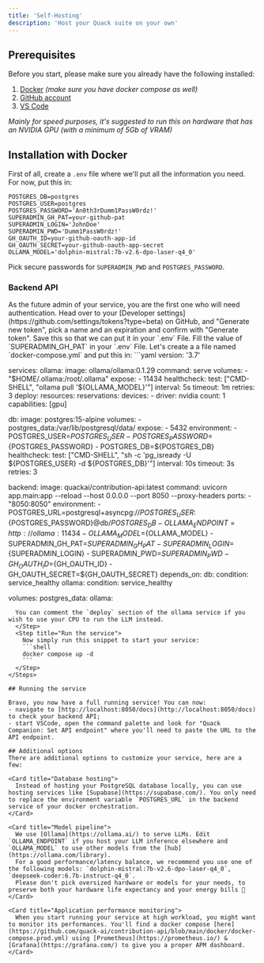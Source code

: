 ```yaml
---
title: 'Self-Hosting'
description: 'Host your Quack suite on your own'
---
```


## Prerequisites

Before you start, please make sure you already have the following installed:
1. [Docker](https://docs.docker.com/engine/install/) _(make sure you have docker compose as well)_
2. [GitHub account](https://github.com/)
3. [VS Code](https://code.visualstudio.com/)

_Mainly for speed purposes, it's suggested to run this on hardware that has an NVIDIA GPU (with a minimum of 5Gb of VRAM)_

## Installation with Docker

First of all, create a `.env` file where we'll put all the information you need. For now, put this in:
```
POSTGRES_DB=postgres
POSTGRES_USER=postgres
POSTGRES_PASSWORD='An0th3rDumm1PassW0rdz!'
SUPERADMIN_GH_PAT=your-github-pat
SUPERADMIN_LOGIN='JohnDoe'
SUPERADMIN_PWD='Dumm1PassW0rdz!'
GH_OAUTH_ID=your-github-oauth-app-id
GH_OAUTH_SECRET=your-github-oauth-app-secret
OLLAMA_MODEL='dolphin-mistral:7b-v2.6-dpo-laser-q4_0'
```
Pick secure passwords for `SUPERADMIN_PWD` and `POSTGRES_PASSWORD`.

### Backend API

<Steps>
  <Step title="GitHub PAT">
    As the future admin of your service, you are the first one who will need authentication.
    Head over to your [Developer settings](https://github.com/settings/tokens?type=beta) on GitHub, and "Generate new token",
    pick a name and an expiration and confirm with "Generate token". Save this so that we can put it in your `.env` File.
  </Step>
  <Step title="Environment variables">
    Fill the value of `SUPERADMIN_GH_PAT` in your `.env` File.
  </Step>
  <Step title="Docker orchestration">
    Let's create a a file named `docker-compose.yml` and put this in:
```yaml
version: '3.7'

services:
  ollama:
    image: ollama/ollama:0.1.29
    command: serve
    volumes:
      - "$HOME/.ollama:/root/.ollama"
    expose:
      - 11434
    healthcheck:
      test: ["CMD-SHELL", "ollama pull '${OLLAMA_MODEL}'"]
      interval: 5s
      timeout: 1m
      retries: 3
    deploy:
      resources:
        reservations:
          devices:
            - driver: nvidia
              count: 1
              capabilities: [gpu]

  db:
    image: postgres:15-alpine
    volumes:
      - postgres_data:/var/lib/postgresql/data/
    expose:
      - 5432
    environment:
      - POSTGRES_USER=${POSTGRES_USER}
      - POSTGRES_PASSWORD=${POSTGRES_PASSWORD}
      - POSTGRES_DB=${POSTGRES_DB}
    healthcheck:
      test: ["CMD-SHELL", "sh -c 'pg_isready -U ${POSTGRES_USER} -d ${POSTGRES_DB}'"]
      interval: 10s
      timeout: 3s
      retries: 3

  backend:
    image: quackai/contribution-api:latest
    command: uvicorn app.main:app --reload --host 0.0.0.0 --port 8050 --proxy-headers
    ports:
      - "8050:8050"
    environment:
      - POSTGRES_URL=postgresql+asyncpg://${POSTGRES_USER}:${POSTGRES_PASSWORD}@db/${POSTGRES_DB}
      - OLLAMA_ENDPOINT=http://ollama:11434
      - OLLAMA_MODEL=${OLLAMA_MODEL}
      - SUPERADMIN_GH_PAT=${SUPERADMIN_GH_PAT}
      - SUPERADMIN_LOGIN=${SUPERADMIN_LOGIN}
      - SUPERADMIN_PWD=${SUPERADMIN_PWD}
      - GH_OAUTH_ID=${GH_OAUTH_ID}
      - GH_OAUTH_SECRET=${GH_OAUTH_SECRET}
    depends_on:
      db:
        condition: service_healthy
      ollama:
        condition: service_healthy

volumes:
  postgres_data:
  ollama:
```
  You can comment the `deploy` section of the ollama service if you wish to use your CPU to run the LLM instead.
  </Step>
  <Step title="Run the service">
    Now simply run this snippet to start your service:
    ```shell
    docker compose up -d
    ```
  </Step>
</Steps>

## Running the service

Bravo, you now have a full running service! You can now:
- navigate to [http://localhost:8050/docs](http://localhost:8050/docs) to check your backend API;
- start VSCode, open the command palette and look for "Quack Companion: Set API endpoint" where you'll need to paste the URL to the API endpoint.

## Additional options
There are additional options to customize your service, here are a few:

<Card title="Database hosting">
  Instead of hosting your PostgreSQL database locally, you can use hosting services like [Supabase](https://supabase.com/). You only need to replace the environment variable `POSTGRES_URL` in the backend service of your docker orchestration.
</Card>

<Card title="Model pipeline">
  We use [Ollama](https://ollama.ai/) to serve LLMs. Edit `OLLAMA_ENDPOINT` if you host your LLM inference elsewhere and `OLLAMA_MODEL` to use other models from the [hub](https://ollama.com/library).
  For a good performance/latency balance, we recommend you use one of the following models: `dolphin-mistral:7b-v2.6-dpo-laser-q4_0`, `deepseek-coder:6.7b-instruct-q4_0`.
  Please don't pick oversized hardware or models for your needs, to preserve both your hardware life expectancy and your energy bills 💚
</Card>

<Card title="Application performance monitoring">
  When you start running your service at high workload, you might want to monitor its performances. You'll find a docker compose [here](https://github.com/quack-ai/contribution-api/blob/main/docker/docker-compose.prod.yml) using [Prometheus](https://prometheus.io/) & [Grafana](https://grafana.com/) to give you a proper APM dashboard.
</Card>
